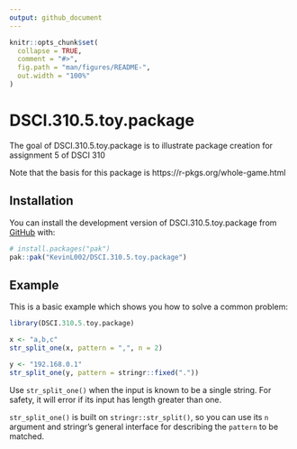```yaml
---
output: github_document
---
```


<!-- README.md is generated from README.Rmd. Please edit that file -->

```r
knitr::opts_chunk$set(
  collapse = TRUE,
  comment = "#>",
  fig.path = "man/figures/README-",
  out.width = "100%"
)
```

# DSCI.310.5.toy.package

<!-- badges: start -->
<!-- badges: end -->

The goal of DSCI.310.5.toy.package is to illustrate package creation for assignment 5 of DSCI 310

Note that the basis for this package is https://r-pkgs.org/whole-game.html

## Installation

You can install the development version of DSCI.310.5.toy.package from [GitHub](https://github.com/) with:

``` r
# install.packages("pak")
pak::pak("KevinL002/DSCI.310.5.toy.package")
```

## Example

This is a basic example which shows you how to solve a common problem:

```r
library(DSCI.310.5.toy.package)

x <- "a,b,c"
str_split_one(x, pattern = ",", n = 2)

y <- "192.168.0.1"
str_split_one(y, pattern = stringr::fixed("."))

```

Use `str_split_one()` when the input is known to be a single string.
For safety, it will error if its input has length greater than one.

`str_split_one()` is built on `stringr::str_split()`, so you can use its `n` argument and stringr's general interface for describing the `pattern` to be matched.
